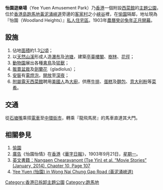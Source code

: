 '''怡園遊樂場'''（Yee Yuen Amusement Park）乃[[香港|香港]]一個附設[[西菜館|西菜館]]的[[主題公園|主題公園]]，位於[[香港島|香港島]][[跑馬地|跑馬地]][[黃泥涌峽道|黃泥涌峽道]]旁邊的[[客家|客家]][[村|村]]之小[[峽谷|峽谷]]裡，在[[愉園|愉園]]隔鄰，地址現為『怡園（Woodland Heights）』[[私人住宅區|私人住宅區]]。1903年[[農曆|農曆]][[癸卯|癸卯]][[兔年|兔年]][[正月|正月]][[開幕|開幕]]。

== 設施 ==
# 佔地[[面積|面積]]約1.3[[公頃|公頃]]；
# 以[[天然|天然]][[山溪|山溪]]形成人造[[瀑布|瀑布]]及[[池塘|池塘]]，建築[[亭|亭]][[臺|臺]][[樓|樓]][[閣|閣]]、[[樹林|樹林]]、[[花徑|花徑]]； 
# [[動物園|動物園]]展出各種[[禽鳥|禽鳥]]及[[猛獸|猛獸]]；
# [[販賣|販賣]][[盆栽|盆栽]]及[[劍蘭花|劍蘭花]]（gladiolus）；
# [[安裝|安裝]]有[[電燈泡|電燈泡]]，[[開放|開放]]至[[深夜|深夜]]；
# [[附屬|附屬]][[露天|露天]][[西菜館|西菜館]]聘用[[美國人|美國人]]為[[大廚|大廚]]，供應[[牛排|牛排]]、[[蛋糕|蛋糕]]及[[麵包|麵包]]、[[意大利粉|意大利粉]]等[[菜肴|菜肴]]。

== 交通 ==
從[[石塘嘴|石塘嘴]]乘搭[[電車|電車]]至[[中環街市|中環街市]]，轉乘『龍飛馬房』的馬車直達其大門。

==相關參見==
# [[愉園|愉園]]
# [[廣告|廣告]]《怡園怡情》在[[香港|香港]]《[[華字日報|華字日報]]》，1903年9月21日，[[星期一|星期一]]。
# [https://books.google.com.hk/books?id=kE_eAgAAQBAJ&printsec=frontcover&hl=zh-TW&source=gbs_ge_summary_r&cad=0#v=onepage&q&f=true 英文書籍：Nangaen Chearavanont (Tse Yin) et al. “Movie Stories” (January, 2014), Chapter 10, Page 107] {{Wayback|url=https://books.google.com.hk/books?id=kE_eAgAAQBAJ&printsec=frontcover&hl=zh-TW&source=gbs_ge_summary_r&cad=0#v=onepage&q&f=true |date=20160304081129 }} 
# [https://www.youtube.com/watch?v=LDlx6HrSJSc Yee Yuen (怡園) in Wong Nai Chung Gap Road (黃泥涌峽道) ] {{Wayback|url=https://www.youtube.com/watch?v=LDlx6HrSJSc |date=20160401025557 }}

{{香港主題公園}}

[[Category:香港已拆卸主題公園|Category:香港已拆卸主題公園]]
[[Category:跑馬地|Category:跑馬地]]